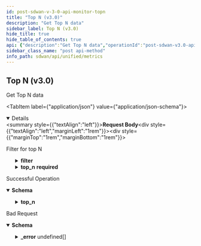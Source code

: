 ```yaml
---
id: post-sdwan-v-3-0-api-monitor-topn
title: "Top N (v3.0)"
description: "Get Top N data"
sidebar_label: Top N (v3.0)
hide_title: true
hide_table_of_contents: true
api: {"description":"Get Top N data","operationId":"post-sdwan-v3.0-api-monitor-topn","requestBody":{"content":{"application/json":{"schema":{"properties":{"end_time":{"format":"date","type":"string"},"filter":{"description":"Filter: Valid ","properties":{"app":{"description":"App: Size(max = 10, error = LENGTH_EXCEEDED: Schema check failed - {} is too long, min = 0) ","items":{"description":"App","type":"string"},"type":"array"},"element":{"description":"Element: Size(max = 10, error = LENGTH_EXCEEDED: Schema check failed - {} is too long, min = 0) ","items":{"description":"Element","type":"string"},"type":"array"},"path":{"description":"Path: Size(max = 10, error = LENGTH_EXCEEDED: Schema check failed - {} is too long, min = 0) ","items":{"description":"Path","type":"string"},"type":"array"},"path_type":{"description":"Path Type: Size(max = 10, error = PATH_TYPE_LIST_LENGTH_EXCEEDED: Maximum number of allowed path_types is 10, min = 0) ","items":{"description":"Path Type","enum":["public_direct","public_vpn","private_direct","private_vpn","unknown","servicelink"],"type":"string"},"type":"array"},"site":{"description":"Site: Size(max = 10, error = LENGTH_EXCEEDED: Schema check failed - {} is too long, min = 0) ","items":{"description":"Site","type":"string"},"type":"array"},"waninterface":{"description":"Waninterface: Size(max = 10, error = LENGTH_EXCEEDED: Schema check failed - {} is too long, min = 0) ","items":{"description":"Waninterface","type":"string"},"type":"array"}}},"name":{"description":"Name: Pattern(error = INVALID_FILTER: Schema check failed - Invalid value for param {}, regexp = ^[A-Za-z]+$) ","type":"string"},"start_time":{"format":"date","type":"string"},"top_n":{"description":"Top N: Required(error = REQUIRED_PROPERTY: Schema check failed - {} is a required property) Valid ","properties":{"limit":{"description":"Limit: Min(error = INVALID_LIMIT: Limit should be between 1 and 10, value = 1L) Max(error = INVALID_LIMIT: Limit should be between 1 and 10, value = 10L) ","type":"integer"},"type":{"description":"Type: Required(error = REQUIRED_PROPERTY: Schema check failed - {} is a required property) ","enum":["app","site"],"type":"string"}},"required":["type"]},"topn_basis":{"description":"Topn Basis: Required(error = REQUIRED_PROPERTY: Schema check failed - {} is a required property) ","enum":["traffic_volume","transaction_failure","initiation_failure","tcp_flow","udp_flow","audio_traffic_volume","video_traffic_volume","ingress_audio_pkt_loss","egress_audio_pkt_loss","ingress_video_pkt_loss","egress_video_pkt_loss","ingress_audio_jitter","egress_audio_jitter","ingress_video_jitter","egress_video_jitter","ingress_audio_mos","egress_audio_mos"],"type":"string"}},"required":["topn_basis","top_n"]}}},"description":"Filter for top N"},"responses":{"200":{"content":{"application/json":{"schema":{"properties":{"top_n":{"description":"Top N","properties":{"end_time":{"description":"End Time","type":"string"},"items":{"description":"Items","items":{"description":"Items","type":"string"},"type":"array"},"limit":{"description":"Limit","type":"integer"},"start_time":{"description":"Start Time","type":"string"},"topn_basis":{"description":"Topn Basis","enum":["traffic_volume","transaction_failure","initiation_failure","tcp_flow","udp_flow","audio_traffic_volume","video_traffic_volume","ingress_audio_pkt_loss","egress_audio_pkt_loss","ingress_video_pkt_loss","egress_video_pkt_loss","ingress_audio_jitter","egress_audio_jitter","ingress_video_jitter","egress_video_jitter","ingress_audio_mos","egress_audio_mos"],"type":"string"},"type":{"description":"Type","enum":["app","site"],"type":"string"}}}}}}},"description":"Successful Operation"},"400":{"content":{"application/json":{"example":{"value":{"_error":[{"code":"INVALID_REQUEST_ERROR_0001"},{"code":"APP_FILTER_NOT_SUPPORTED_FOR_TYPE"},{"code":"SITE_FILTER_NOT_SUPPORTED_FOR_TYPE"},{"code":"FILTER_NOT_SUPPORTED_WITHOUT_SITE"},{"code":"START_TIME_GREATER_THAN_END_TIME"},{"code":"PATH_NOT_SUPPORTED_WITH_PATH_TYPE"},{"code":"TOPN_BASIS_NOT_SUPPORTED_WITHOUT_FILTER"},{"code":"INVALID_LIMIT"},{"code":"REQUIRED_PROPERTY"},{"code":"LENGTH_EXCEEDED"},{"code":"PATH_TYPE_LIST_LENGTH_EXCEEDED"},{"code":"INVALID_FILTER"},{"code":"FILTER_NOT_SUPPORTED"}]}},"schema":{"properties":{"_error":{"items":{"properties":{"code":{"type":"string"},"message":{"type":"string"}}},"type":"array"}}}}},"description":"Bad Request"}},"tags":["Metrics"],"method":"post","path":"/sdwan/v3.0/api/monitor/topn","jsonRequestBodyExample":{"end_time":"2022-09-27","filter":{"app":["string"],"element":["string"],"path":["string"],"path_type":["public_direct"],"site":["string"],"waninterface":["string"]},"name":"string","start_time":"2022-09-27","top_n":{"limit":0,"type":"app"},"topn_basis":"traffic_volume"},"info":{"contact":{},"description":"List of APIs used to retrieve SDWAN metrics such as badnwidth utilization, TCP transaction, application health, application performance, LQM, flows, interface & system metrics.","title":"Metrics","version":"Latest"},"postman":{"name":"Top N (v3.0)","description":{"content":"Get Top N data","type":"text/plain"},"url":{"path":["sdwan","v3.0","api","monitor","topn"],"host":["{{baseUrl}}"],"query":[],"variable":[]},"header":[{"key":"Content-Type","value":"application/json"},{"key":"Accept","value":"application/json"}],"method":"POST","body":{"mode":"raw","raw":"\"\"","options":{"raw":{"language":"json"}}}}}
sidebar_class_name: "post api-method"
info_path: sdwan/api/unified/metrics
---
```



## Top N (v3.0)



Get Top N data

<MimeTabs><TabItem label={"application/json"} value={"application/json-schema"}><details style={{}} data-collapsed={false} open={true}><summary style={{"textAlign":"left"}}><strong>Request Body</strong></summary><div style={{"textAlign":"left","marginLeft":"1rem"}}><div style={{"marginTop":"1rem","marginBottom":"1rem"}}>

Filter for top N

</div></div><ul style={{"marginLeft":"1rem"}}><SchemaItem collapsible={false} name={"end_time"} required={false} schemaDescription={undefined} schemaName={"date"} qualifierMessage={undefined} defaultValue={undefined}></SchemaItem><SchemaItem collapsible={true} className={"schemaItem"}><details style={{}}><summary style={{}}><strong>filter</strong><span style={{"opacity":"0.6"}}> </span></summary><div style={{"marginLeft":"1rem"}}><div style={{"marginTop":".5rem","marginBottom":".5rem"}}>

Filter: Valid 

</div><SchemaItem collapsible={false} name={"app"} required={false} schemaDescription={"App: Size(max = 10, error = LENGTH_EXCEEDED: Schema check failed - {} is too long, min = 0) "} schemaName={"string[]"} qualifierMessage={undefined} defaultValue={undefined}></SchemaItem><SchemaItem collapsible={false} name={"element"} required={false} schemaDescription={"Element: Size(max = 10, error = LENGTH_EXCEEDED: Schema check failed - {} is too long, min = 0) "} schemaName={"string[]"} qualifierMessage={undefined} defaultValue={undefined}></SchemaItem><SchemaItem collapsible={false} name={"path"} required={false} schemaDescription={"Path: Size(max = 10, error = LENGTH_EXCEEDED: Schema check failed - {} is too long, min = 0) "} schemaName={"string[]"} qualifierMessage={undefined} defaultValue={undefined}></SchemaItem><SchemaItem collapsible={false} name={"path_type"} required={false} schemaDescription={"Path Type: Size(max = 10, error = PATH_TYPE_LIST_LENGTH_EXCEEDED: Maximum number of allowed path_types is 10, min = 0) "} schemaName={"string[]"} qualifierMessage={"**Possible values:** [`public_direct`, `public_vpn`, `private_direct`, `private_vpn`, `unknown`, `servicelink`]"} defaultValue={undefined}></SchemaItem><SchemaItem collapsible={false} name={"site"} required={false} schemaDescription={"Site: Size(max = 10, error = LENGTH_EXCEEDED: Schema check failed - {} is too long, min = 0) "} schemaName={"string[]"} qualifierMessage={undefined} defaultValue={undefined}></SchemaItem><SchemaItem collapsible={false} name={"waninterface"} required={false} schemaDescription={"Waninterface: Size(max = 10, error = LENGTH_EXCEEDED: Schema check failed - {} is too long, min = 0) "} schemaName={"string[]"} qualifierMessage={undefined} defaultValue={undefined}></SchemaItem></div></details></SchemaItem><SchemaItem collapsible={false} name={"name"} required={false} schemaDescription={"Name: Pattern(error = INVALID_FILTER: Schema check failed - Invalid value for param {}, regexp = ^[A-Za-z]+$) "} schemaName={"string"} qualifierMessage={undefined} defaultValue={undefined}></SchemaItem><SchemaItem collapsible={false} name={"start_time"} required={false} schemaDescription={undefined} schemaName={"date"} qualifierMessage={undefined} defaultValue={undefined}></SchemaItem><SchemaItem collapsible={true} className={"schemaItem"}><details style={{}}><summary style={{}}><strong>top_n</strong><span style={{"opacity":"0.6"}}> </span><strong style={{"fontSize":"var(--ifm-code-font-size)","color":"var(--openapi-required)"}}> required</strong></summary><div style={{"marginLeft":"1rem"}}><div style={{"marginTop":".5rem","marginBottom":".5rem"}}>

Top N: Required(error = REQUIRED_PROPERTY: Schema check failed - {} is a required property) Valid 

</div><SchemaItem collapsible={false} name={"limit"} required={false} schemaDescription={"Limit: Min(error = INVALID_LIMIT: Limit should be between 1 and 10, value = 1L) Max(error = INVALID_LIMIT: Limit should be between 1 and 10, value = 10L) "} schemaName={"integer"} qualifierMessage={undefined} defaultValue={undefined}></SchemaItem><SchemaItem collapsible={false} name={"type"} required={true} schemaDescription={"Type: Required(error = REQUIRED_PROPERTY: Schema check failed - {} is a required property) "} schemaName={"string"} qualifierMessage={"**Possible values:** [`app`, `site`]"} defaultValue={undefined}></SchemaItem></div></details></SchemaItem><SchemaItem collapsible={false} name={"topn_basis"} required={true} schemaDescription={"Topn Basis: Required(error = REQUIRED_PROPERTY: Schema check failed - {} is a required property) "} schemaName={"string"} qualifierMessage={"**Possible values:** [`traffic_volume`, `transaction_failure`, `initiation_failure`, `tcp_flow`, `udp_flow`, `audio_traffic_volume`, `video_traffic_volume`, `ingress_audio_pkt_loss`, `egress_audio_pkt_loss`, `ingress_video_pkt_loss`, `egress_video_pkt_loss`, `ingress_audio_jitter`, `egress_audio_jitter`, `ingress_video_jitter`, `egress_video_jitter`, `ingress_audio_mos`, `egress_audio_mos`]"} defaultValue={undefined}></SchemaItem></ul></details></TabItem></MimeTabs><div><ApiTabs><TabItem label={"200"} value={"200"}><div>

Successful Operation

</div><div><MimeTabs groupId={"mime-type"}><TabItem label={"application/json"} value={"application/json"}><SchemaTabs groupId={"schema-tabs"}><TabItem label={"Schema"} value={"Schema"}><details style={{}} data-collapsed={false} open={true}><summary style={{"textAlign":"left"}}><strong>Schema</strong></summary><div style={{"textAlign":"left","marginLeft":"1rem"}}></div><ul style={{"marginLeft":"1rem"}}><SchemaItem collapsible={true} className={"schemaItem"}><details style={{}}><summary style={{}}><strong>top_n</strong><span style={{"opacity":"0.6"}}> </span></summary><div style={{"marginLeft":"1rem"}}><div style={{"marginTop":".5rem","marginBottom":".5rem"}}>

Top N

</div><SchemaItem collapsible={false} name={"end_time"} required={false} schemaDescription={"End Time"} schemaName={"string"} qualifierMessage={undefined} defaultValue={undefined}></SchemaItem><SchemaItem collapsible={false} name={"items"} required={false} schemaDescription={"Items"} schemaName={"string[]"} qualifierMessage={undefined} defaultValue={undefined}></SchemaItem><SchemaItem collapsible={false} name={"limit"} required={false} schemaDescription={"Limit"} schemaName={"integer"} qualifierMessage={undefined} defaultValue={undefined}></SchemaItem><SchemaItem collapsible={false} name={"start_time"} required={false} schemaDescription={"Start Time"} schemaName={"string"} qualifierMessage={undefined} defaultValue={undefined}></SchemaItem><SchemaItem collapsible={false} name={"topn_basis"} required={false} schemaDescription={"Topn Basis"} schemaName={"string"} qualifierMessage={"**Possible values:** [`traffic_volume`, `transaction_failure`, `initiation_failure`, `tcp_flow`, `udp_flow`, `audio_traffic_volume`, `video_traffic_volume`, `ingress_audio_pkt_loss`, `egress_audio_pkt_loss`, `ingress_video_pkt_loss`, `egress_video_pkt_loss`, `ingress_audio_jitter`, `egress_audio_jitter`, `ingress_video_jitter`, `egress_video_jitter`, `ingress_audio_mos`, `egress_audio_mos`]"} defaultValue={undefined}></SchemaItem><SchemaItem collapsible={false} name={"type"} required={false} schemaDescription={"Type"} schemaName={"string"} qualifierMessage={"**Possible values:** [`app`, `site`]"} defaultValue={undefined}></SchemaItem></div></details></SchemaItem></ul></details></TabItem><TabItem label={"Example (from schema)"} value={"Example (from schema)"}><ResponseSamples responseExample={"{\n  \"top_n\": {\n    \"end_time\": \"string\",\n    \"items\": [\n      \"string\"\n    ],\n    \"limit\": 0,\n    \"start_time\": \"string\",\n    \"topn_basis\": \"traffic_volume\",\n    \"type\": \"app\"\n  }\n}"} language={"json"}></ResponseSamples></TabItem></SchemaTabs></TabItem></MimeTabs></div></TabItem><TabItem label={"400"} value={"400"}><div>

Bad Request

</div><div><MimeTabs groupId={"mime-type"}><TabItem label={"application/json"} value={"application/json"}><SchemaTabs groupId={"schema-tabs"}><TabItem label={"Schema"} value={"Schema"}><details style={{}} data-collapsed={false} open={true}><summary style={{"textAlign":"left"}}><strong>Schema</strong></summary><div style={{"textAlign":"left","marginLeft":"1rem"}}></div><ul style={{"marginLeft":"1rem"}}><SchemaItem collapsible={true} className={"schemaItem"}><details style={{}}><summary style={{}}><strong>_error</strong><span style={{"opacity":"0.6"}}> undefined[]</span></summary><div style={{"marginLeft":"1rem"}}><SchemaItem collapsible={false} name={"code"} required={false} schemaDescription={undefined} schemaName={"string"} qualifierMessage={undefined} defaultValue={undefined}></SchemaItem><SchemaItem collapsible={false} name={"message"} required={false} schemaDescription={undefined} schemaName={"string"} qualifierMessage={undefined} defaultValue={undefined}></SchemaItem></div></details></SchemaItem></ul></details></TabItem><TabItem label={"Example (from schema)"} value={"Example (from schema)"}><ResponseSamples responseExample={"{\n  \"_error\": [\n    {\n      \"code\": \"string\",\n      \"message\": \"string\"\n    }\n  ]\n}"} language={"json"}></ResponseSamples></TabItem><TabItem label={"Example"} value={"Example"}><ResponseSamples responseExample={"{\n  \"value\": {\n    \"_error\": [\n      {\n        \"code\": \"INVALID_REQUEST_ERROR_0001\"\n      },\n      {\n        \"code\": \"APP_FILTER_NOT_SUPPORTED_FOR_TYPE\"\n      },\n      {\n        \"code\": \"SITE_FILTER_NOT_SUPPORTED_FOR_TYPE\"\n      },\n      {\n        \"code\": \"FILTER_NOT_SUPPORTED_WITHOUT_SITE\"\n      },\n      {\n        \"code\": \"START_TIME_GREATER_THAN_END_TIME\"\n      },\n      {\n        \"code\": \"PATH_NOT_SUPPORTED_WITH_PATH_TYPE\"\n      },\n      {\n        \"code\": \"TOPN_BASIS_NOT_SUPPORTED_WITHOUT_FILTER\"\n      },\n      {\n        \"code\": \"INVALID_LIMIT\"\n      },\n      {\n        \"code\": \"REQUIRED_PROPERTY\"\n      },\n      {\n        \"code\": \"LENGTH_EXCEEDED\"\n      },\n      {\n        \"code\": \"PATH_TYPE_LIST_LENGTH_EXCEEDED\"\n      },\n      {\n        \"code\": \"INVALID_FILTER\"\n      },\n      {\n        \"code\": \"FILTER_NOT_SUPPORTED\"\n      }\n    ]\n  }\n}"} language={"json"}></ResponseSamples></TabItem></SchemaTabs></TabItem></MimeTabs></div></TabItem></ApiTabs></div>
      